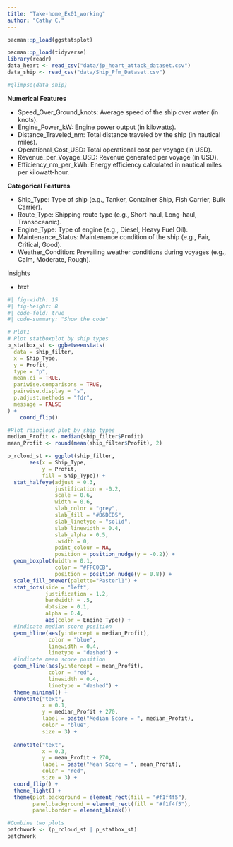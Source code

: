 ```yaml
---
title: "Take-home_Ex01_working"
author: "Cathy C."
---
```


```.r
pacman::p_load(ggstatsplot)
```

```.r
pacman::p_load(tidyverse)
library(readr)
data_heart <- read_csv("data/jp_heart_attack_dataset.csv")
data_ship <- read_csv("data/Ship_Pfm_Dataset.csv")

```

```.r
#glimpse(data_ship)
```

**Numerical Features**

-   Speed_Over_Ground_knots: Average speed of the ship over water (in knots).
-   Engine_Power_kW: Engine power output (in kilowatts).
-   Distance_Traveled_nm: Total distance traveled by the ship (in nautical miles).
-   Operational_Cost_USD: Total operational cost per voyage (in USD).
-   Revenue_per_Voyage_USD: Revenue generated per voyage (in USD).
-   Efficiency_nm_per_kWh: Energy efficiency calculated in nautical miles per kilowatt-hour.

**Categorical Features**

-   Ship_Type: Type of ship (e.g., Tanker, Container Ship, Fish Carrier, Bulk Carrier).
-   Route_Type: Shipping route type (e.g., Short-haul, Long-haul, Transoceanic).
-   Engine_Type: Type of engine (e.g., Diesel, Heavy Fuel Oil).
-   Maintenance_Status: Maintenance condition of the ship (e.g., Fair, Critical, Good).
-   Weather_Condition: Prevailing weather conditions during voyages (e.g., Calm, Moderate, Rough).

::::: spgoals
::: spgoals-header
Insights
:::

::: spgoals-container
-   text
:::

```.r
#| fig-width: 15
#| fig-height: 8
#| code-fold: true
#| code-summary: "Show the code"

# Plot1
# Plot statboxplot by ship types
p_statbox_st <- ggbetweenstats(
  data = ship_filter,
  x = Ship_Type,
  y = Profit,
  type = "p",
  mean.ci = TRUE,
  pariwise.comparisons = TRUE,
  pairwise.display = "s",
  p.adjust.methods = "fdr",
  message = FALSE
) +
    coord_flip() 

#Plot raincloud plot by ship types
median_Profit <- median(ship_filter$Profit)
mean_Profit <- round(mean(ship_filter$Profit), 2)

p_rcloud_st <- ggplot(ship_filter,
       aes(x = Ship_Type,
           y = Profit,
           fill = Ship_Type)) +
  stat_halfeye(adjust = 0.3,
               justification = -0.2,
               scale = 0.6,
               width = 0.6,
               slab_color = "grey",
               slab_fill = "#D6DED5",
               slab_linetype = "solid",
               slab_linewidth = 0.4,
               slab_alpha = 0.5,
               .width = 0,
               point_colour = NA,
               position = position_nudge(y = -0.2)) +
  geom_boxplot(width = 0.1,
               color = "#FFC0CB",
               position = position_nudge(y = 0.8)) +
  scale_fill_brewer(palette="Pasterl1") +
  stat_dots(side = "left",
            justification = 1.2,
            bandwidth = .5,
            dotsize = 0.1,
            alpha = 0.4,
            aes(color = Engine_Type)) +
  #indicate median score position
  geom_hline(aes(yintercept = median_Profit),
             color = "blue", 
             linewidth = 0.4,
             linetype = "dashed") +
  #indicate mean score position
  geom_hline(aes(yintercept = mean_Profit),
             color = "red", 
             linewidth = 0.4,
             linetype = "dashed") +
  theme_minimal() +
  annotate("text",
           x = 0.1,
           y = median_Profit + 270,
           label = paste("Median Score = ", median_Profit),
           color = "blue",
           size = 3) +
  
  annotate("text",
           x = 0.3,
           y = mean_Profit + 270,
           label = paste("Mean Score = ", mean_Profit),
           color = "red",
           size = 3) +
  coord_flip() +
  theme_light() +
  theme(plot.background = element_rect(fill = "#f1f4f5"),
        panel.background = element_rect(fill = "#f1f4f5"),
        panel.border = element_blank())

#Combine two plots
patchwork <- (p_rcloud_st | p_statbox_st)
patchwork
```
:::::
